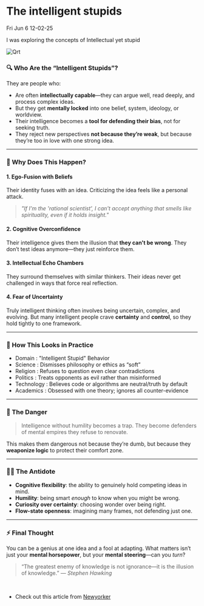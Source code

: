 # The intelligent stupids

Fri Jun 6 12-02-25

I was exploring the concepts of Intellectual yet stupid

![Qrt](https://media.newyorker.com/photos/590954861c7a8e33fb38b208/master/w_1280,c_limit/Intelligence-Stvenson.jpg)

### 🔍 Who Are the “Intelligent Stupids”?

They are people who:

* Are often **intellectually capable**—they can argue well, read deeply, and process complex ideas.
* But they get **mentally locked** into one belief, system, ideology, or worldview.
* Their intelligence becomes a **tool for defending their bias**, not for seeking truth.
* They reject new perspectives **not because they’re weak**, but because they’re too in love with one strong idea.

---

### 🧠 Why Does This Happen?

#### 1. **Ego-Fusion with Beliefs**

Their identity fuses with an idea. Criticizing the idea feels like a personal attack.

> *"If I'm the 'rational scientist', I can't accept anything that smells like spirituality, even if it holds insight."*

#### 2. **Cognitive Overconfidence**

Their intelligence gives them the illusion that **they can't be wrong**.
They don’t test ideas anymore—they just reinforce them.

#### 3. **Intellectual Echo Chambers**

They surround themselves with similar thinkers.
Their ideas never get challenged in ways that force real reflection.

#### 4. **Fear of Uncertainty**

Truly intelligent thinking often involves being uncertain, complex, and evolving. But many intelligent people crave **certainty** and **control**, so they hold tightly to one framework.

---

### 🧱 How This Looks in Practice

- Domain     : "Intelligent Stupid" Behavior
- Science    : Dismisses philosophy or ethics as “soft”
- Religion   : Refuses to question even clear contradictions
- Politics   : Treats opponents as evil rather than misinformed
- Technology : Believes code or algorithms are neutral/truth by default
- Academics  : Obsessed with one theory; ignores all counter-evidence


---


### 🚨 The Danger

> Intelligence without humility becomes a trap.
> They become defenders of mental empires they refuse to renovate.

This makes them dangerous not because they’re dumb, but because they **weaponize logic** to protect their comfort zone.

---

### 🧘‍♂️ The Antidote

* **Cognitive flexibility**: the ability to genuinely hold competing ideas in mind.
* **Humility**: being smart *enough* to know when you might be wrong.
* **Curiosity over certainty**: choosing wonder over being right.
* **Flow-state openness**: imagining many frames, not defending just one.

---

### ⚡ Final Thought

You can be a genius at one idea and a fool at adapting.
What matters isn’t just your **mental horsepower**, but your **mental steering**—can you *turn*?

> “The greatest enemy of knowledge is not ignorance—it is the illusion of knowledge.” — *Stephen Hawking*
<br/>

- Check out this article from [Newyorker](https://www.newyorker.com/tech/frontal-cortex/why-smart-people-are-stupid)